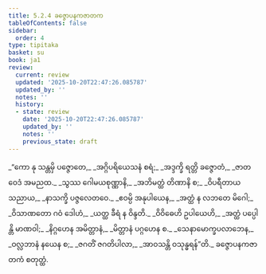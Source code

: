 ```yaml
---
title: 5.2.4 ခဇ္ဇောပနကဇာတက
tableOfContents: false
sidebar:
  order: 4
type: tipitaka
basket: su
book: ja1
review:
  current: review
  updated: '2025-10-20T22:47:26.085787'
  updated_by: ''
  notes: ''
  history:
  - state: review
    date: '2025-10-20T22:47:26.085787'
    updated_by: ''
    notes: ''
    previous_state: draft
---
```



<DynamicBreadcrumb />


<ReviewStatus review={frontmatter.review} showDetails={true} />

<HypothesisAnnotation frontmatter={frontmatter} />

<Division number="75" book="ja1" e="ch" v="22" p="129">

<Paragraph number="1235" type="verses" book="ja1">
_“ကော နု သန္တမှိ ပဇ္ဇောတေ,_  
_အဂ္ဂိပရိယေသနံ စရံ;_  
_အဒ္ဒက္ခိ ရတ္တိ ခဇ္ဇောတံ,_  
_ဇာတဝေဒံ အမညထ._  

</Paragraph>

</Division>
<Division number="76" book="ja1" e="ch" v="22" p="129">

<Paragraph number="1236" type="verses" book="ja1">
_သွဿ ဂေါမယစုဏ္ဏာနိ,_  
_အဘိမတ္ထံ တိဏာနိ စ;_  
_ဝိပရီတာယ သညာယ,_  
_နာသက္ခိ ပဇ္ဇလေတဝေ._  

</Paragraph>

</Division>
<Division number="77" book="ja1" e="ch" v="22" p="129">

<Paragraph number="1237" type="verses" book="ja1">
_ဧဝမ္ပိ အနုပါယေန,_  
_အတ္ထံ န လဘတေ မိဂေါ;_  
_ဝိသာဏတော ဂဝံ ဒေါဟံ,_  
_ယတ္ထ ခီရံ န ဝိန္ဒတိ._  

</Paragraph>

</Division>
<Division number="78" book="ja1" e="ch" v="22" p="129">

<Paragraph number="1238" type="verses" book="ja1">
_ဝိဝိဓေဟိ ဥပါယေဟိ,_  
_အတ္ထံ ပပ္ပေါန္တိ မာဏဝါ;_  
_နိဂ္ဂဟေန အမိတ္တာနံ,_  
_မိတ္တာနံ ပဂ္ဂဟေန စ._  

</Paragraph>

</Division>
<Division number="79" book="ja1" e="ch" v="22" p="129">

<Paragraph number="1239" type="verses" book="ja1">
_သေနာမောက္ခပလာဘေန,_  
_ဝလ္လဘာနံ နယေန စ;_  
_ဇဂတိံ ဇဂတိပါလာ,_  
_အာဝသန္တိ ဝသုန္ဓရန်”တိ._  


</Paragraph>
</Division>

<Paragraph number="1240" type="center" book="ja1">
ခဇ္ဇောပနကဇာတကံ စတုတ္ထံ.
</Paragraph>